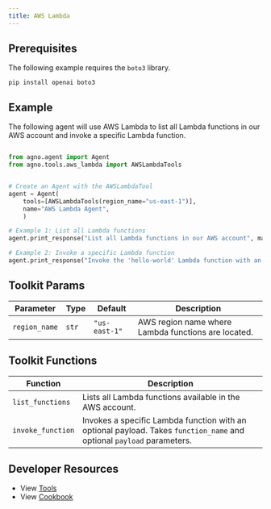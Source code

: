 ```yaml
---
title: AWS Lambda
---
```


## Prerequisites

The following example requires the `boto3` library.

```shell
pip install openai boto3
```

## Example

The following agent will use AWS Lambda to list all Lambda functions in our AWS account and invoke a specific Lambda function.

```python cookbook/tools/aws_lambda_tools.py

from agno.agent import Agent
from agno.tools.aws_lambda import AWSLambdaTools


# Create an Agent with the AWSLambdaTool
agent = Agent(
    tools=[AWSLambdaTools(region_name="us-east-1")],
    name="AWS Lambda Agent",
    )

# Example 1: List all Lambda functions
agent.print_response("List all Lambda functions in our AWS account", markdown=True)

# Example 2: Invoke a specific Lambda function
agent.print_response("Invoke the 'hello-world' Lambda function with an empty payload", markdown=True)
```

## Toolkit Params

| Parameter     | Type  | Default       | Description                                         |
| ------------- | ----- | ------------- | --------------------------------------------------- |
| `region_name` | `str` | `"us-east-1"` | AWS region name where Lambda functions are located. |

## Toolkit Functions

| Function          | Description                                                                                                           |
| ----------------- | --------------------------------------------------------------------------------------------------------------------- |
| `list_functions`  | Lists all Lambda functions available in the AWS account.                                                              |
| `invoke_function` | Invokes a specific Lambda function with an optional payload. Takes `function_name` and optional `payload` parameters. |

## Developer Resources

- View [Tools](https://github.com/agno-agi/agno/blob/main/libs/agno/agno/tools/aws_lambda.py)
- View [Cookbook](https://github.com/agno-agi/agno/blob/main/cookbook/tools/aws_lambda_tools.py)
